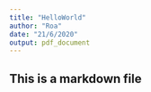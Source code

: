 ```yaml
---
title: "HelloWorld"
author: "Roa"
date: "21/6/2020"
output: pdf_document
---
```


## This is a markdown file

